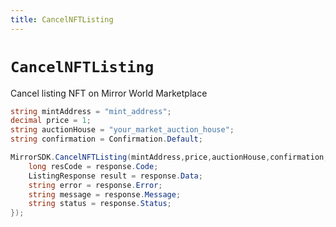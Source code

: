 ```yaml
---
title: CancelNFTListing
---
```


# `CancelNFTListing`

Cancel listing NFT on Mirror World Marketplace

```csharp
string mintAddress = "mint_address";
decimal price = 1;
string auctionHouse = "your_market_auction_house";
string confirmation = Confirmation.Default;

MirrorSDK.CancelNFTListing(mintAddress,price,auctionHouse,confirmation,(response) => {
    long resCode = response.Code;
    ListingResponse result = response.Data;
    string error = response.Error;
    string message = response.Message;
    string status = response.Status;
});
```